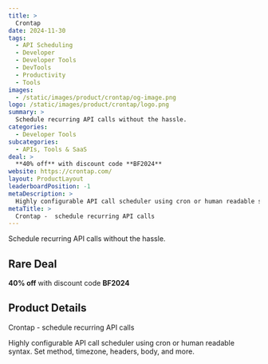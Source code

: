```yaml
---
title: >
  Crontap
date: 2024-11-30
tags:
  - API Scheduling
  - Developer
  - Developer Tools
  - DevTools
  - Productivity
  - Tools
images:
  - /static/images/product/crontap/og-image.png
logo: /static/images/product/crontap/logo.png
summary: >
  Schedule recurring API calls without the hassle.
categories:
  - Developer Tools
subcategories:
  - APIs, Tools & SaaS
deal: >
  **40% off** with discount code **BF2024**
website: https://crontap.com/
layout: ProductLayout
leaderboardPosition: -1
metaDescription: >
  Highly configurable API call scheduler using cron or human readable syntax. Set method, timezone, headers, body, and more.
metaTitle: >
  Crontap -  schedule recurring API calls
---
```

Schedule recurring API calls without the hassle.

## Rare Deal

**40% off** with discount code **BF2024**

## Product Details

Crontap -  schedule recurring API calls

Highly configurable API call scheduler using cron or human readable syntax. Set method, timezone, headers, body, and more.
